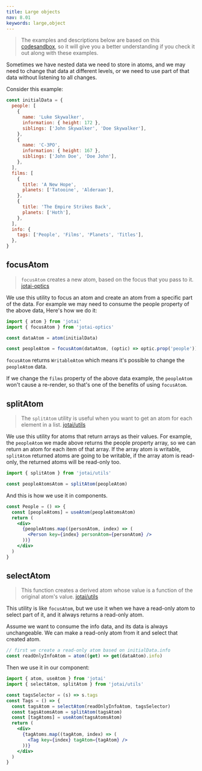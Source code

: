 ```yaml
---
title: Large objects
nav: 8.01
keywords: large,object
---
```


> The examples and descriptions below are based on this [codesandbox](https://codesandbox.io/s/zealous-sun-f2qnl?file=/src/App.tsx), so it will give you a better understanding if you check it out along with these examples.

Sometimes we have nested data we need to store in atoms, and we may need to change that data at different levels, or we need to use part of that data without listening to all changes.

Consider this example:

```js
const initialData = {
  people: [
    {
      name: 'Luke Skywalker',
      information: { height: 172 },
      siblings: ['John Skywalker', 'Doe Skywalker'],
    },
    {
      name: 'C-3PO',
      information: { height: 167 },
      siblings: ['John Doe', 'Doe John'],
    },
  ],
  films: [
    {
      title: 'A New Hope',
      planets: ['Tatooine', 'Alderaan'],
    },
    {
      title: 'The Empire Strikes Back',
      planets: ['Hoth'],
    },
  ],
  info: {
    tags: ['People', 'Films', 'Planets', 'Titles'],
  },
}
```

## focusAtom

> `focusAtom` creates a new atom, based on the focus that you pass to it. [jotai-optics](../extensions/optics.mdx#focusatom)

We use this utility to focus an atom and create an atom from a specific part of the data. For example we may need to consume the people property of the above data, Here's how we do it:

```js
import { atom } from 'jotai'
import { focusAtom } from 'jotai-optics'

const dataAtom = atom(initialData)

const peopleAtom = focusAtom(dataAtom, (optic) => optic.prop('people'))
```

`focusAtom` returns `WritableAtom` which means it's possible to change the `peopleAtom` data.

If we change the `films` property of the above data example, the `peopleAtom` won't cause a re-render, so that's one of the benefits of using `focusAtom`.

## splitAtom

> The `splitAtom` utility is useful when you want to get an atom for each element in a list. [jotai/utils](../utilities/split.mdx)

We use this utility for atoms that return arrays as their values. For example, the `peopleAtom` we made above returns the people property array, so we can return an atom for each item of that array. If the array atom is writable, `splitAtom` returned atoms are going to be writable, if the array atom is read-only, the returned atoms will be read-only too.

```js
import { splitAtom } from 'jotai/utils'

const peopleAtomsAtom = splitAtom(peopleAtom)
```

And this is how we use it in components.

```jsx
const People = () => {
  const [peopleAtoms] = useAtom(peopleAtomsAtom)
  return (
    <div>
      {peopleAtoms.map((personAtom, index) => (
        <Person key={index} personAtom={personAtom} />
      ))}
    </div>
  )
}
```

## selectAtom

> This function creates a derived atom whose value is a function of the original atom's value. [jotai/utils](../utilities/select.mdx)

This utility is like `focusAtom`, but we use it when we have a read-only atom to select part of it, and it always returns a read-only atom.

Assume we want to consume the info data, and its data is always unchangeable. We can make a read-only atom from it and select that created atom.

```js
// first we create a read-only atom based on initialData.info
const readOnlyInfoAtom = atom((get) => get(dataAtom).info)
```

Then we use it in our component:

```jsx
import { atom, useAtom } from 'jotai'
import { selectAtom, splitAtom } from 'jotai/utils'

const tagsSelector = (s) => s.tags
const Tags = () => {
  const tagsAtom = selectAtom(readOnlyInfoAtom, tagsSelector)
  const tagsAtomsAtom = splitAtom(tagsAtom)
  const [tagAtoms] = useAtom(tagsAtomsAtom)
  return (
    <div>
      {tagAtoms.map((tagAtom, index) => (
        <Tag key={index} tagAtom={tagAtom} />
      ))}
    </div>
  )
}
```
